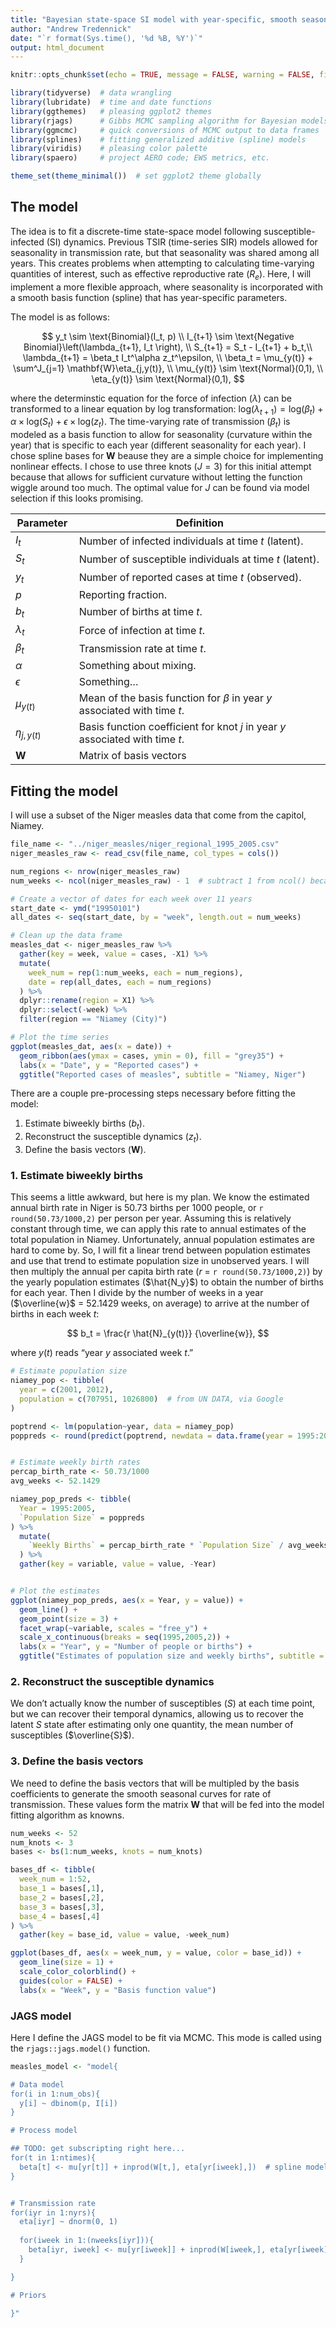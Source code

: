 ```yaml
---
title: "Bayesian state-space SI model with year-specific, smooth seasonality"
author: "Andrew Tredennick"
date: "`r format(Sys.time(), '%d %B, %Y')`"
output: html_document
---
```


```r
knitr::opts_chunk$set(echo = TRUE, message = FALSE, warning = FALSE, fig.height = 4)

library(tidyverse)  # data wrangling
library(lubridate)  # time and date functions
library(ggthemes)   # pleasing ggplot2 themes
library(rjags)      # Gibbs MCMC sampling algorithm for Bayesian models
library(ggmcmc)     # quick conversions of MCMC output to data frames
library(splines)    # fitting generalized additive (spline) models
library(viridis)    # pleasing color palette
library(spaero)     # project AERO code; EWS metrics, etc.

theme_set(theme_minimal())  # set ggplot2 theme globally
```

## The model
The idea is to fit a discrete-time state-space model following susceptible-infected (SI) dynamics.
Previous TSIR (time-series SIR) models allowed for seasonality in transmission rate, but that seasonality was shared among all years.
This creates problems when attempting to calculating time-varying quantities of interest, such as effective reproductive rate ($R_e$).
Here, I will implement a more flexible approach, where seasonality is incorporated with a smooth basis function (spline) that has year-specific parameters.

The model is as follows:

$$
y_t \sim \text{Binomial}(I_t, p) \\
I_{t+1} \sim \text{Negative Binomial}\left(\lambda_{t+1}, I_t \right), \\
S_{t+1} = S_t - I_{t+1} + b_t,\\
\lambda_{t+1} = \beta_t I_t^\alpha z_t^\epsilon, \\
\beta_t = \mu_{y(t)} + \sum^J_{j=1} \mathbf{W}\eta_{j,y(t)}, \\
\mu_{y(t)} \sim \text{Normal}(0,1), \\
\eta_{y(t)} \sim \text{Normal}(0,1),
$$

where the determinstic equation for the force of infection ($\lambda$) can be transformed to a linear equation by log transformation: $\text{log}(\lambda_{t+1}) = \text{log}(\beta_t) + \alpha \times \text{log}(S_t) + \epsilon \times \text{log}(z_t)$.
The time-varying rate of transmission ($\beta_t$) is modeled as a basis function to allow for seasonality (curvature within the year) that is specific to each year (different seasonality for each year).
I chose spline bases for $\mathbf{W}$ beause they are a simple choice for implementing nonlinear effects.
I chose to use three knots ($J = 3$) for this initial attempt because that allows for sufficient curvature without letting the function wiggle around too much.
The optimal value for $J$ can be found via model selection if this looks promising.

| Parameter | Definition | 
| --------- | ----------------------------------|
| $I_t$ | Number of infected individuals at time *t* (latent). |
| $S_t$ | Number of susceptible individuals at time *t* (latent). |
| $y_t$ | Number of reported cases at time *t* (observed). |
| $p$ | Reporting fraction. |
| $b_t$ | Number of births at time *t*. |
| $\lambda_t$ | Force of infection at time *t*. |
| $\beta_t$ | Transmission rate at time *t*. |
| $\alpha$ | Something about mixing. |
| $\epsilon$ | Something... |
| $\mu_{y(t)}$ | Mean of the basis function for $\beta$ in year *y* associated with time *t*. |
| $\eta_{j,y(t)}$ | Basis function coefficient for knot *j* in year *y* associated with time *t*. |
| $\mathbf{W}$ | Matrix of basis vectors |

## Fitting the model
I will use a subset of the Niger measles data that come from the capitol, Niamey.

```r
file_name <- "../niger_measles/niger_regional_1995_2005.csv"
niger_measles_raw <- read_csv(file_name, col_types = cols())

num_regions <- nrow(niger_measles_raw)
num_weeks <- ncol(niger_measles_raw) - 1  # subtract 1 from ncol() because first column are regions

# Create a vector of dates for each week over 11 years
start_date <- ymd("19950101")
all_dates <- seq(start_date, by = "week", length.out = num_weeks)

# Clean up the data frame
measles_dat <- niger_measles_raw %>%
  gather(key = week, value = cases, -X1) %>%
  mutate(
    week_num = rep(1:num_weeks, each = num_regions),
    date = rep(all_dates, each = num_regions)
  ) %>%
  dplyr::rename(region = X1) %>%
  dplyr::select(-week) %>%
  filter(region == "Niamey (City)")

# Plot the time series
ggplot(measles_dat, aes(x = date)) +
  geom_ribbon(aes(ymax = cases, ymin = 0), fill = "grey35") +
  labs(x = "Date", y = "Reported cases") +
  ggtitle("Reported cases of measles", subtitle = "Niamey, Niger")
```

There are a couple pre-processing steps necessary before fitting the model:

1. Estimate biweekly births ($b_t$).
2. Reconstruct the susceptible dynamics ($z_t$).
3. Define the basis vectors ($\mathbf{W}$).

### 1. Estimate biweekly births
This seems a little awkward, but here is my plan.
We know the estimated annual birth rate in Niger is 50.73 births per 1000 people, or `r round(50.73/1000,2)` per person per year.
Assuming this is relatively constant through time, we can apply this rate to annual estimates of the total population in Niamey.
Unfortunately, annual population estimates are hard to come by.
So, I will fit a linear trend between population estimates and use that trend to estimate population size in unobserved years.
I will then multiply the annual per capita birth rate (*r* = `r round(50.73/1000,2)`) by the yearly population estimates ($\hat{N_y}$) to obtain the number of births for each year.
Then I divide by the number of weeks in a year ($\overline{w}$ = 52.1429 weeks, on average) to arrive at the number of births in each week *t*:

$$
b_t = \frac{r \hat{N}_{y(t)}} {\overline{w}},
$$

where $y(t)$ reads "year *y* associated week *t*."

```r
# Estimate population size
niamey_pop <- tibble(
  year = c(2001, 2012),
  population = c(707951, 1026800)  # from UN DATA, via Google
)

poptrend <- lm(population~year, data = niamey_pop)
poppreds <- round(predict(poptrend, newdata = data.frame(year = 1995:2005)))


# Estimate weekly birth rates
percap_birth_rate <- 50.73/1000
avg_weeks <- 52.1429

niamey_pop_preds <- tibble(
  Year = 1995:2005,
  `Population Size` = poppreds
) %>%
  mutate(
    `Weekly Births` = percap_birth_rate * `Population Size` / avg_weeks
  ) %>%
  gather(key = variable, value = value, -Year)


# Plot the estimates
ggplot(niamey_pop_preds, aes(x = Year, y = value)) +
  geom_line() +
  geom_point(size = 3) +
  facet_wrap(~variable, scales = "free_y") +
  scale_x_continuous(breaks = seq(1995,2005,2)) +
  labs(x = "Year", y = "Number of people or births") +
  ggtitle("Estimates of population size and weekly births", subtitle = "Niamey, Niger")

```

### 2. Reconstruct the susceptible dynamics
We don't actually know the number of susceptibles (*S*) at each time point, but we can recover their temporal dynamics, allowing us to recover the latent *S* state after estimating only one quantity, the mean number of susceptibles ($\overline{S}$).

### 3. Define the basis vectors
We need to define the basis vectors that will be multipled by the basis coefficients to generate the smooth seasonal curves for rate of transmission.
These values form the matrix $\mathbf{W}$ that will be fed into the model fitting algorithm as knowns.

```r
num_weeks <- 52
num_knots <- 3
bases <- bs(1:num_weeks, knots = num_knots)

bases_df <- tibble(
  week_num = 1:52,
  base_1 = bases[,1],
  base_2 = bases[,2],
  base_3 = bases[,3],
  base_4 = bases[,4]
) %>%
  gather(key = base_id, value = value, -week_num)

ggplot(bases_df, aes(x = week_num, y = value, color = base_id)) +
  geom_line(size = 1) +
  scale_color_colorblind() +
  guides(color = FALSE) +
  labs(x = "Week", y = "Basis function value")
```

### JAGS model
Here I define the JAGS model to be fit via MCMC.
This mode is called using the `rjags::jags.model()` function.

```r
measles_model <- "model{

# Data model
for(i in 1:num_obs){
  y[i] ~ dbinom(p, I[i])
}

# Process model

## TODO: get subscripting right here...
for(t in 1:ntimes){
  beta[t] <- mu[yr[t]] + inprod(W[t,], eta[yr[iweek],])  # spline model for rate of transmission
}


# Transmission rate
for(iyr in 1:nyrs){
  eta[iyr] ~ dnorm(0, 1)
  
  for(iweek in 1:(nweeks[iyr])){
    beta[iyr, iweek] <- mu[yr[iweek]] + inprod(W[iweek,], eta[yr[iweek],])  # spline model for rate of transmission
  }

}

# Priors

}"
```